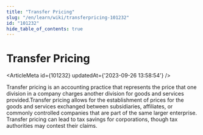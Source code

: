 ```yaml
---
title: "Transfer Pricing"
slug: "/en/learn/wiki/transferpricing-101232"
id: "101232"
hide_table_of_contents: true
---
```



# Transfer Pricing

<ArticleMeta id={101232} updatedAt={'2023-09-26 13:58:54'} />
<div className='border-solid border-b border-t-0 my-4 border-[var(--ifm-color-gray-300)]' />

Transfer pricing is an accounting practice that represents the price that one division in a company charges another division for goods and services provided.Transfer pricing allows for the establishment of prices for the goods and services exchanged between subsidiaries, affiliates, or commonly controlled companies that are part of the same larger enterprise. Transfer pricing can lead to tax savings for corporations, though tax authorities may contest their claims.
